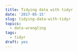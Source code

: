 ```yaml
---
title: Tidying data with tidyr
date: '2017-05-15'
slug: tidying-data-with-tidyr
topics:
  - data-wrangling
tags:
  - tidyr
draft: yes
---
```


